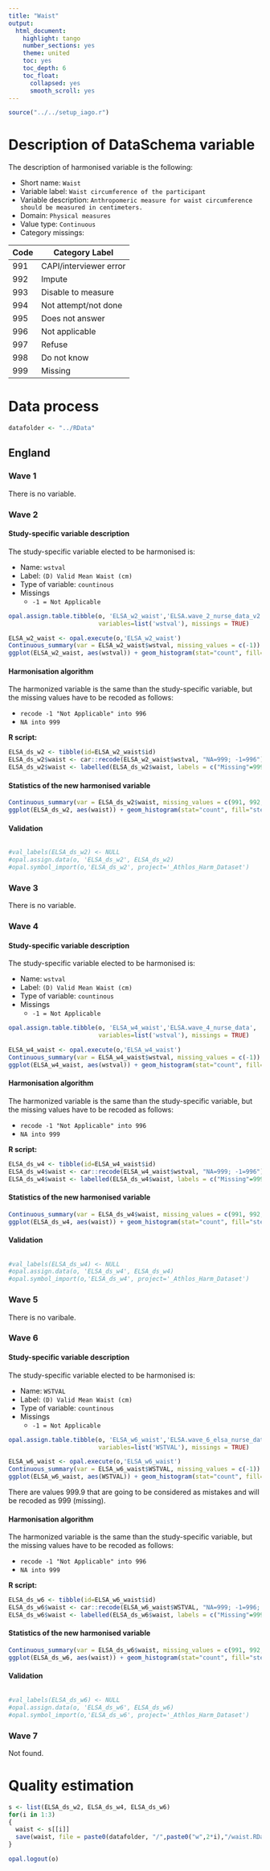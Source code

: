 ```yaml
---
title: "Waist"
output:
  html_document:
    highlight: tango
    number_sections: yes
    theme: united
    toc: yes
    toc_depth: 6
    toc_float:
      collapsed: yes
      smooth_scroll: yes
---
```


<!-- ########################################################## --> 

<!-- # Installation, loading packages -->
<!-- **R script:** -->

```r
source("../../setup_iago.r")
```
<!-- ########################################################## --> 



# Description of DataSchema variable

The description of harmonised variable is the following:


* Short name: `Waist`
* Variable label: `Waist circumference of the participant`
* Variable description: `Anthropomeric measure for waist circumference should be measured in centimeters.`
* Domain: `Physical measures `
* Value type: `Continuous`
* Category missings: 

**Code** | **Category Label**
----| ------------------
991 | CAPI/interviewer error
992 | Impute
993 | Disable to measure
994 | Not attempt/not done
995 | Does not answer
996 | Not applicable
997 | Refuse
998 | Do not know
999 | Missing




<!-- ########################################################## --> 

# Data process






```r
datafolder <- "../RData"
```

## England

### Wave 1 

There is no variable. 



### Wave 2

#### Study-specific variable description

The study-specific variable elected to be harmonised is:

* Name: `wstval`
* Label: `(D) Valid Mean Waist (cm)`
* Type of variable: `countinous`
* Missings
    + `-1 = Not Applicable`


```r
opal.assign.table.tibble(o, 'ELSA_w2_waist','ELSA.wave_2_nurse_data_v2',
                         variables=list('wstval'), missings = TRUE)
```

```r
ELSA_w2_waist <- opal.execute(o,'ELSA_w2_waist')
Continuous_summary(var = ELSA_w2_waist$wstval, missing_values = c(-1))
ggplot(ELSA_w2_waist, aes(wstval)) + geom_histogram(stat="count", fill="steelblue") + xlab("Waist") + ylab("Frequency") + xlim(30,130)
```

#### Harmonisation algorithm
The harmonized variable is the same than the study-specific variable, but the missing values have to be recoded as follows:

* `recode -1 "Not Applicable" into 996`
* `NA into 999`

**R script:**

```r
ELSA_ds_w2 <- tibble(id=ELSA_w2_waist$id)
ELSA_ds_w2$waist <- car::recode(ELSA_w2_waist$wstval, "NA=999; -1=996")
ELSA_ds_w2$waist <- labelled(ELSA_ds_w2$waist, labels = c("Missing"=999, "Do not know"=998, "Refuse"=997, "Not applicable"=996,  "Does not answer"=995,  "Not attempt not done"=994, "Disable to measure"=993, "Impute"=992, "CAPI interviewer error"=991))
```

#### Statistics of the new harmonised variable
```r
Continuous_summary(var = ELSA_ds_w2$waist, missing_values = c(991, 992, 993, 994, 995, 996, 997, 998, 999))
ggplot(ELSA_ds_w2, aes(waist)) + geom_histogram(stat="count", fill="steelblue") + xlab("Waist") + ylab("Frequency") + xlim(35,165) 
```

#### Validation
```r
```

```r
#val_labels(ELSA_ds_w2) <- NULL
#opal.assign.data(o, 'ELSA_ds_w2', ELSA_ds_w2)
#opal.symbol_import(o,'ELSA_ds_w2', project='_Athlos_Harm_Dataset')
```







### Wave 3

There is no variable.



### Wave 4

#### Study-specific variable description

The study-specific variable elected to be harmonised is:

* Name: `wstval`
* Label: `(D) Valid Mean Waist (cm)`
* Type of variable: `countinous`
* Missings
    + `-1 = Not Applicable`

```r
opal.assign.table.tibble(o, 'ELSA_w4_waist','ELSA.wave_4_nurse_data',
                         variables=list('wstval'), missings = TRUE)
```

```r
ELSA_w4_waist <- opal.execute(o,'ELSA_w4_waist')
Continuous_summary(var = ELSA_w4_waist$wstval, missing_values = c(-1))
ggplot(ELSA_w4_waist, aes(wstval)) + geom_histogram(stat="count", fill="steelblue") + xlab("Waist") + ylab("Frequency") + xlim(30,130)
```

#### Harmonisation algorithm
The harmonized variable is the same than the study-specific variable, but the missing values have to be recoded as follows:

* `recode -1 "Not Applicable" into 996`
* `NA into 999`

**R script:**

```r
ELSA_ds_w4 <- tibble(id=ELSA_w4_waist$id)
ELSA_ds_w4$waist <- car::recode(ELSA_w4_waist$wstval, "NA=999; -1=996")
ELSA_ds_w4$waist <- labelled(ELSA_ds_w4$waist, labels = c("Missing"=999, "Do not know"=998, "Refuse"=997, "Not applicable"=996,  "Does not answer"=995,  "Not attempt not done"=994, "Disable to measure"=993, "Impute"=992, "CAPI interviewer error"=991))
```

#### Statistics of the new harmonised variable
```r
Continuous_summary(var = ELSA_ds_w4$waist, missing_values = c(991, 992, 993, 994, 995, 996, 997, 998, 999))
ggplot(ELSA_ds_w4, aes(waist)) + geom_histogram(stat="count", fill="steelblue") + xlab("Waist") + ylab("Frequency") + xlim(35,165) 
```

#### Validation
```r
```


```r
#val_labels(ELSA_ds_w4) <- NULL
#opal.assign.data(o, 'ELSA_ds_w4', ELSA_ds_w4)
#opal.symbol_import(o,'ELSA_ds_w4', project='_Athlos_Harm_Dataset')
```






### Wave 5

There is no varibale.


### Wave 6

#### Study-specific variable description

The study-specific variable elected to be harmonised is:

* Name: `WSTVAL`
* Label: `(D) Valid Mean Waist (cm)`
* Type of variable: `countinous`
* Missings
    + `-1 = Not Applicable`

```r
opal.assign.table.tibble(o, 'ELSA_w6_waist','ELSA.wave_6_elsa_nurse_data_v2',
                         variables=list('WSTVAL'), missings = TRUE)
```

```r
ELSA_w6_waist <- opal.execute(o,'ELSA_w6_waist')
Continuous_summary(var = ELSA_w6_waist$WSTVAL, missing_values = c(-1))
ggplot(ELSA_w6_waist, aes(WSTVAL)) + geom_histogram(stat="count", fill="steelblue") + xlab("Waist") + ylab("Frequency") + xlim(30,130)
```

There are values 999.9 that are going to be considered as mistakes and will be recoded as 999 (missing).

#### Harmonisation algorithm
The harmonized variable is the same than the study-specific variable, but the missing values have to be recoded as follows:

* `recode -1 "Not Applicable" into 996`
* `NA into 999`

**R script:**

```r
ELSA_ds_w6 <- tibble(id=ELSA_w6_waist$id)
ELSA_ds_w6$waist <- car::recode(ELSA_w6_waist$WSTVAL, "NA=999; -1=996; 999.9=999")
ELSA_ds_w6$waist <- labelled(ELSA_ds_w6$waist, labels = c("Missing"=999, "Do not know"=998, "Refuse"=997, "Not applicable"=996,  "Does not answer"=995,  "Not attempt not done"=994, "Disable to measure"=993, "Impute"=992, "CAPI interviewer error"=991))
```

#### Statistics of the new harmonised variable
```r
Continuous_summary(var = ELSA_ds_w6$waist, missing_values = c(991, 992, 993, 994, 995, 996, 997, 998, 999))
ggplot(ELSA_ds_w6, aes(waist)) + geom_histogram(stat="count", fill="steelblue") + xlab("Waist") + ylab("Frequency") + xlim(35,165) 
```

#### Validation
```r
```

```r
#val_labels(ELSA_ds_w6) <- NULL
#opal.assign.data(o, 'ELSA_ds_w6', ELSA_ds_w6)
#opal.symbol_import(o,'ELSA_ds_w6', project='_Athlos_Harm_Dataset')
```


### Wave 7

Not found.


# Quality estimation




```r
s <- list(ELSA_ds_w2, ELSA_ds_w4, ELSA_ds_w6)
for(i in 1:3)
{
  waist <- s[[i]]
  save(waist, file = paste0(datafolder, "/",paste0("w",2*i),"/waist.RData"))
}

```



```r
opal.logout(o)
```
